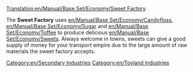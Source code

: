[[Translation:en/Manual/Base Set/Economy/Sweet Factory]]

{{en/Industries|image=SweetFactory.png
|name=Sweet Factory
|climates=[[en/Toyland]]
|accepts=[[en/Manual/Base Set/Economy/Candyfloss]], [[en/Manual/Base Set/Economy/Sugar]], [[en/Manual/Base Set/Economy/Toffee]]
|produces=[[en/Manual/Base Set/Economy/Sweets]]
|notes=Not present in other [[en/Manual/Climates]].
}}

The '''Sweet Factory''' uses [[en/Manual/Base Set/Economy/Candyfloss]], [[en/Manual/Base Set/Economy/Sugar]] and [[en/Manual/Base Set/Economy/Toffee]] to produce delicious [[en/Manual/Base Set/Economy/Sweets]]. Always welcome in towns, sweets can give a good supply of money for your transport empire due to the large amount of raw materials the sweet factory accepts.

{{en/Navbox Industries}}

[[Category:en/Secondary Industries]]
[[Category:en/Toyland Industries]]